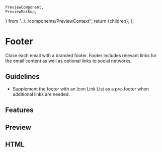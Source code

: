    PreviewComponent,
    PreviewMarkup,
} from "../../components/PreviewContext";
    return <PreviewLayout inline={inline}>{children}</PreviewLayout>;
};

# Footer

Close each email with a branded footer. Footer includes relevant links for the email content as well as optional links to social networks.

## Guidelines

-   Supplement the footer with an Icon Link List as a pre-footer when additional links are needed.

<LinkButton
    href="https://litmus.com/checklist/public/Nakac4ABqLDuE88f"
    target="_blank"
    label="View in Litmus"
/>

## Features

<Features />

## Preview

<PreviewComponent label="footer" Component={Footer} />

## HTML

<PreviewMarkup label="footer" template={template} />
